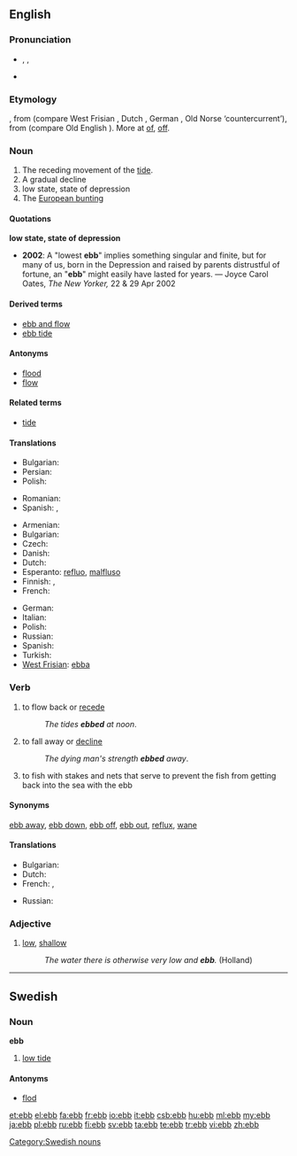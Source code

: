 ==English==

===Pronunciation===
* {{enPR|ĕb}}, {{IPA|/ɛb/}}, {{SAMPA|/Eb/}}
* {{audio|en-us-ebb.ogg|Audio (US)}}
*: {{rhymes|ɛb}}

===Etymology===
{{etyl|ang}} {{term|ebba|lang=ang}}, from {{proto|Germanic|abjōn}} (compare West Frisian {{term|ebbe|lang=fy}}, Dutch {{term|eb|lang=nl}}, German {{term|Ebbe|lang=de}}, Old Norse {{term|efja|lang=non}} ‘countercurrent’), from {{proto|Germanic|ab|off, away}} (compare Old English {{term|af|lang=ang}}). More at [[of]], [[off]].

===Noun===
{{en-noun}}

# The receding movement of the [[tide]].
# A gradual decline
# low state, state of depression
# The [[European bunting]]

====Quotations====
'''low state, state of depression'''
* '''2002''': A "lowest '''ebb'''" implies something singular and finite, but for many of us, born in the Depression and raised by parents distrustful of fortune, an "'''ebb'''" might easily have lasted for years. &mdash; Joyce Carol Oates, ''The New Yorker,'' 22 &amp; 29 Apr 2002

====Derived terms====
* [[ebb and flow]]
* [[ebb tide]]

====Antonyms====
* [[flood]]
* [[flow]]

====Related terms====
* [[tide]]

====Translations====
{{trans-top|receding movement of the tide}}
* Bulgarian: {{t|bg|отлив|m}}
* Persian: {{t-|fa|جزر|tr=jazr}}
* Polish: {{t|pl|odpływ|m}}
{{trans-mid}}
* Romanian: {{t|ro|reflux|n}}
* Spanish: {{t|es|reflujo|m}}, {{t|es|marea|f}}
{{trans-bottom}}

{{trans-top|low tide}}
* Armenian: {{t-|hy|տեղատվություն|tr=teġatvut’yun}}
* Bulgarian: {{t|bg|отлив|m}}
* Czech: {{t-|cs|odliv|m}}
* Danish: {{t-|da|ebbe|c}}
* Dutch: {{t+|nl|eb|n}}
* Esperanto: [[refluo]], [[malfluso]]
* Finnish: {{t+|fi|laskuvesi}}, {{t+|fi|luode}}
* French: {{t+|fr|reflux|m}}
{{trans-mid}}
* German: {{t+|de|Ebbe|f}}
* Italian: {{t-|it|riflusso|m}}
* Polish: {{t|pl|odpływ|m}}
* Russian: {{t+|ru|отлив|m|tr=otlív}}
* Spanish: {{t|es|marea baja|f}}
* Turkish: {{t+|tr|cezir}}
* [[West Frisian]]: [[ebba]] {{c}}
{{trans-bottom}}

===Verb===
{{en-verb}}

# to flow back or [[recede]]
#: ''The tides '''ebbed''' at noon''.
# to fall away or [[decline]]
#: ''The dying man's strength '''ebbed''' away''.
# to fish with stakes and nets that serve to prevent the fish from getting back into the sea with the ebb

====Synonyms====
[[ebb away]], [[ebb down]], [[ebb off]], [[ebb out]], [[reflux]], [[wane]]

====Translations====
{{trans-top|to fall away or decline}}
* Bulgarian: {{t|bg|спадам}}
* Dutch: {{t-|nl|wegebben}}
* French: {{t+|fr|refluer}}, {{t+|fr|décliner}}
{{trans-mid}}
* Russian: {{t|ru|ослабевать}}
{{trans-bottom}}

===Adjective===
{{en-adj|er}}

# [[low]], [[shallow]]
#: ''The water there is otherwise very low and '''ebb'''.'' (Holland)

----

==Swedish==

===Noun===
'''ebb''' {{c}}

# [[low tide]]

====Antonyms====
* [[flod]]

[[Category:Swedish nouns]]

[[et:ebb]]
[[el:ebb]]
[[fa:ebb]]
[[fr:ebb]]
[[io:ebb]]
[[it:ebb]]
[[csb:ebb]]
[[hu:ebb]]
[[ml:ebb]]
[[my:ebb]]
[[ja:ebb]]
[[pl:ebb]]
[[ru:ebb]]
[[fi:ebb]]
[[sv:ebb]]
[[ta:ebb]]
[[te:ebb]]
[[tr:ebb]]
[[vi:ebb]]
[[zh:ebb]]